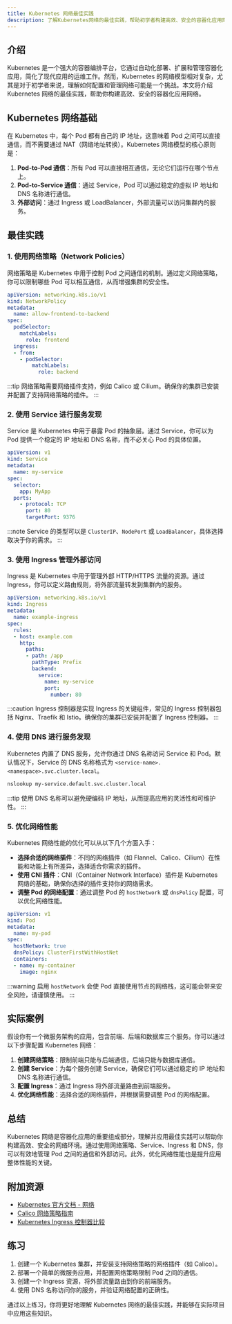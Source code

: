 ```yaml
---
title: Kubernetes 网络最佳实践
description: 了解Kubernetes网络的最佳实践，帮助初学者构建高效、安全的容器化应用网络。
---
```


## 介绍

Kubernetes 是一个强大的容器编排平台，它通过自动化部署、扩展和管理容器化应用，简化了现代应用的运维工作。然而，Kubernetes 的网络模型相对复杂，尤其是对于初学者来说，理解如何配置和管理网络可能是一个挑战。本文将介绍 Kubernetes 网络的最佳实践，帮助你构建高效、安全的容器化应用网络。

## Kubernetes 网络基础

在 Kubernetes 中，每个 Pod 都有自己的 IP 地址，这意味着 Pod 之间可以直接通信，而不需要通过 NAT（网络地址转换）。Kubernetes 网络模型的核心原则是：

1. **Pod-to-Pod 通信**：所有 Pod 可以直接相互通信，无论它们运行在哪个节点上。
2. **Pod-to-Service 通信**：通过 Service，Pod 可以通过稳定的虚拟 IP 地址和 DNS 名称进行通信。
3. **外部访问**：通过 Ingress 或 LoadBalancer，外部流量可以访问集群内的服务。

## 最佳实践

### 1. 使用网络策略（Network Policies）

网络策略是 Kubernetes 中用于控制 Pod 之间通信的机制。通过定义网络策略，你可以限制哪些 Pod 可以相互通信，从而增强集群的安全性。

```yaml
apiVersion: networking.k8s.io/v1
kind: NetworkPolicy
metadata:
  name: allow-frontend-to-backend
spec:
  podSelector:
    matchLabels:
      role: frontend
  ingress:
  - from:
    - podSelector:
        matchLabels:
          role: backend
```

:::tip
网络策略需要网络插件支持，例如 Calico 或 Cilium。确保你的集群已安装并配置了支持网络策略的插件。
:::

### 2. 使用 Service 进行服务发现

Service 是 Kubernetes 中用于暴露 Pod 的抽象层。通过 Service，你可以为 Pod 提供一个稳定的 IP 地址和 DNS 名称，而不必关心 Pod 的具体位置。

```yaml
apiVersion: v1
kind: Service
metadata:
  name: my-service
spec:
  selector:
    app: MyApp
  ports:
    - protocol: TCP
      port: 80
      targetPort: 9376
```

:::note
Service 的类型可以是 `ClusterIP`、`NodePort` 或 `LoadBalancer`，具体选择取决于你的需求。
:::

### 3. 使用 Ingress 管理外部访问

Ingress 是 Kubernetes 中用于管理外部 HTTP/HTTPS 流量的资源。通过 Ingress，你可以定义路由规则，将外部流量转发到集群内的服务。

```yaml
apiVersion: networking.k8s.io/v1
kind: Ingress
metadata:
  name: example-ingress
spec:
  rules:
  - host: example.com
    http:
      paths:
      - path: /app
        pathType: Prefix
        backend:
          service:
            name: my-service
            port:
              number: 80
```

:::caution
Ingress 控制器是实现 Ingress 的关键组件，常见的 Ingress 控制器包括 Nginx、Traefik 和 Istio。确保你的集群已安装并配置了 Ingress 控制器。
:::

### 4. 使用 DNS 进行服务发现

Kubernetes 内置了 DNS 服务，允许你通过 DNS 名称访问 Service 和 Pod。默认情况下，Service 的 DNS 名称格式为 `<service-name>.<namespace>.svc.cluster.local`。

```bash
nslookup my-service.default.svc.cluster.local
```

:::tip
使用 DNS 名称可以避免硬编码 IP 地址，从而提高应用的灵活性和可维护性。
:::

### 5. 优化网络性能

Kubernetes 网络性能的优化可以从以下几个方面入手：

- **选择合适的网络插件**：不同的网络插件（如 Flannel、Calico、Cilium）在性能和功能上有所差异，选择适合你需求的插件。
- **使用 CNI 插件**：CNI（Container Network Interface）插件是 Kubernetes 网络的基础，确保你选择的插件支持你的网络需求。
- **调整 Pod 的网络配置**：通过调整 Pod 的 `hostNetwork` 或 `dnsPolicy` 配置，可以优化网络性能。

```yaml
apiVersion: v1
kind: Pod
metadata:
  name: my-pod
spec:
  hostNetwork: true
  dnsPolicy: ClusterFirstWithHostNet
  containers:
  - name: my-container
    image: nginx
```

:::warning
启用 `hostNetwork` 会使 Pod 直接使用节点的网络栈，这可能会带来安全风险，请谨慎使用。
:::

## 实际案例

假设你有一个微服务架构的应用，包含前端、后端和数据库三个服务。你可以通过以下步骤配置 Kubernetes 网络：

1. **创建网络策略**：限制前端只能与后端通信，后端只能与数据库通信。
2. **创建 Service**：为每个服务创建 Service，确保它们可以通过稳定的 IP 地址和 DNS 名称进行通信。
3. **配置 Ingress**：通过 Ingress 将外部流量路由到前端服务。
4. **优化网络性能**：选择合适的网络插件，并根据需要调整 Pod 的网络配置。

## 总结

Kubernetes 网络是容器化应用的重要组成部分，理解并应用最佳实践可以帮助你构建高效、安全的网络环境。通过使用网络策略、Service、Ingress 和 DNS，你可以有效地管理 Pod 之间的通信和外部访问。此外，优化网络性能也是提升应用整体性能的关键。

## 附加资源

- [Kubernetes 官方文档 - 网络](https://kubernetes.io/docs/concepts/cluster-administration/networking/)
- [Calico 网络策略指南](https://docs.projectcalico.org/security/calico-network-policy)
- [Kubernetes Ingress 控制器比较](https://kubernetes.io/docs/concepts/services-networking/ingress-controllers/)

## 练习

1. 创建一个 Kubernetes 集群，并安装支持网络策略的网络插件（如 Calico）。
2. 部署一个简单的微服务应用，并配置网络策略限制 Pod 之间的通信。
3. 创建一个 Ingress 资源，将外部流量路由到你的前端服务。
4. 使用 DNS 名称访问你的服务，并验证网络配置的正确性。

通过以上练习，你将更好地理解 Kubernetes 网络的最佳实践，并能够在实际项目中应用这些知识。